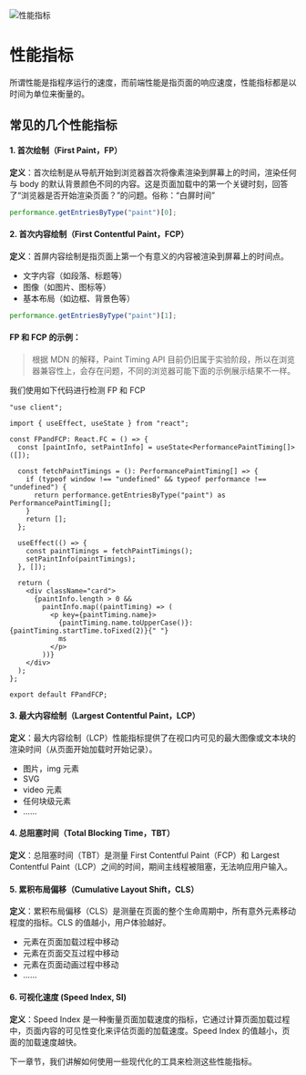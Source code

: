 
![性能指标](/docs/judgingcriteria/lighthouse_index.png)

# 性能指标

所谓性能是指程序运行的速度，而前端性能是指页面的响应速度，性能指标都是以时间为单位来衡量的。

## 常见的几个性能指标

#### 1. 首次绘制（First Paint，FP）

**定义**：首次绘制是从导航开始到浏览器首次将像素渲染到屏幕上的时间，渲染任何与 body 的默认背景颜色不同的内容。这是页面加载中的第一个关键时刻，回答了“浏览器是否开始渲染页面？”的问题。俗称：“白屏时间”

```js
performance.getEntriesByType("paint")[0];
```

#### 2. 首次内容绘制（First Contentful Paint，FCP）

**定义**：首屏内容绘制是指页面上第一个有意义的内容被渲染到屏幕上的时间点。

- 文字内容（如段落、标题等）
- 图像（如图片、图标等）
- 基本布局（如边框、背景色等）

```js
performance.getEntriesByType("paint")[1];
```

#### FP 和 FCP 的示例：

> 根据 MDN 的解释，Paint Timing API 目前仍旧属于实验阶段，所以在浏览器兼容性上，会存在问题，不同的浏览器可能下面的示例展示结果不一样。

我们使用如下代码进行检测 FP 和 FCP

```tsx
"use client";

import { useEffect, useState } from "react";

const FPandFCP: React.FC = () => {
  const [paintInfo, setPaintInfo] = useState<PerformancePaintTiming[]>([]);

  const fetchPaintTimings = (): PerformancePaintTiming[] => {
    if (typeof window !== "undefined" && typeof performance !== "undefined") {
      return performance.getEntriesByType("paint") as PerformancePaintTiming[];
    }
    return [];
  };

  useEffect(() => {
    const paintTimings = fetchPaintTimings();
    setPaintInfo(paintTimings);
  }, []);

  return (
    <div className="card">
      {paintInfo.length > 0 &&
        paintInfo.map((paintTiming) => (
          <p key={paintTiming.name}>
            {paintTiming.name.toUpperCase()}: {paintTiming.startTime.toFixed(2)}{" "}
            ms
          </p>
        ))}
    </div>
  );
};

export default FPandFCP;
```

<FPandFCP />

#### 3. 最大内容绘制（Largest Contentful Paint，LCP）

**定义**：最大内容绘制（LCP）性能指标提供了在视口内可见的最大图像或文本块的渲染时间（从页面开始加载时开始记录）。

- 图片，img 元素
- SVG
- video 元素
- 任何块级元素
- ......

#### 4. 总阻塞时间（Total Blocking Time，TBT）

**定义**：总阻塞时间（TBT）是测量 First Contentful Paint（FCP）和 Largest Contentful Paint（LCP）之间的时间，期间主线程被阻塞，无法响应用户输入。

#### 5. 累积布局偏移（Cumulative Layout Shift，CLS）

**定义**：累积布局偏移（CLS）是测量在页面的整个生命周期中，所有意外元素移动程度的指标。CLS 的值越小，用户体验越好。

- 元素在页面加载过程中移动
- 元素在页面交互过程中移动
- 元素在页面动画过程中移动
- ......

#### 6. 可视化速度 (Speed Index, SI)

**定义**：Speed Index 是一种衡量页面加载速度的指标，它通过计算页面加载过程中，页面内容的可见性变化来评估页面的加载速度。Speed Index 的值越小，页面的加载速度越快。

下一章节，我们讲解如何使用一些现代化的工具来检测这些性能指标。

<PageWarp prev="judgingcriteria" next="judgingcriteria/analysistools" />
